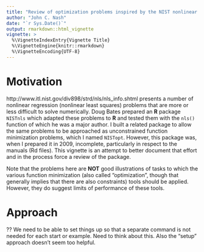 ```yaml
---
title: "Review of optimization problems inspired by the NIST nonlinear least squares test problems"
author: "John C. Nash"
date: "`r Sys.Date()`"
output: rmarkdown::html_vignette
vignette: >
  %\VignetteIndexEntry{Vignette Title}
  %\VignetteEngine{knitr::rmarkdown}
  %\VignetteEncoding{UTF-8}
---
```



# Motivation


http://www.itl.nist.gov/div898/strd/nls/nls_info.shtml presents a number of nonlinear
regression (nonlinear least squares) problems that are more or less difficult to solve
numerically. Doug Bates prepared an **R** package `NISTnls` which adapted these problems
to **R** and tested them with the `nls()` function of which he was a major author.
I built a related package to allow the same problems to be approached as unconstrained function 
minimization problems, which I named `NISTopt`. However, this package was, when I prepared
it in 2009, incomplete, particularly in respect to the manuals (Rd files). This vignette
is an attempt to better document that effort and in the process force a review of the
package.

Note that the problems here are **NOT** good illustrations of tasks to which the various
function minimization (also called "optimization", though that generally implies that there
are also constraints) tools should be applied. However, they do suggest limits 
of performance of these tools. 

# Approach

?? We need to be able to set things up so that a separate command is not needed for each start
or example. Need to think about this. Also the "setup" approach doesn't seem too helpful.

